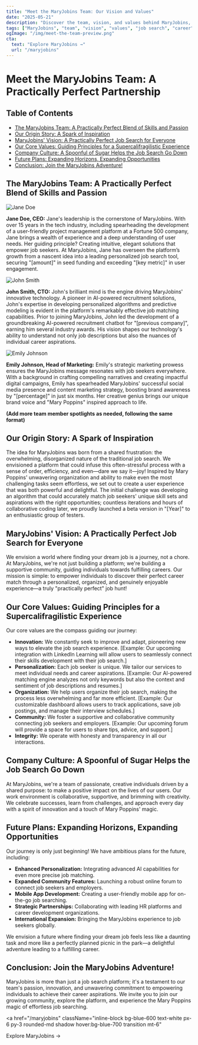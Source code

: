 ```yaml
---
title: "Meet the MaryJobins Team: Our Vision and Values"
date: "2025-05-21"
description: "Discover the team, vision, and values behind MaryJobins, the practically perfect job search platform."
tags: ["MaryJobins", "team", "vision", "values", "job search", "career"]
ogImage: "/img/meet-the-team-preview.png"
cta:
  text: "Explore MaryJobins →"
  url: "/maryjobins"
---
```


# Meet the MaryJobins Team: A Practically Perfect Partnership

<nav className="mb-8 border-b pb-4">
  <h2 className="text-lg font-semibold">Table of Contents</h2>
  <ul className="list-disc list-inside text-blue-600 space-y-1">
    <li><a href="#team">The MaryJobins Team: A Practically Perfect Blend of Skills and Passion</a></li>
    <li><a href="#origin">Our Origin Story: A Spark of Inspiration</a></li>
    <li><a href="#vision">MaryJobins' Vision: A Practically Perfect Job Search for Everyone</a></li>
    <li><a href="#values">Our Core Values: Guiding Principles for a Supercalifragilistic Experience</a></li>
    <li><a href="#culture">Company Culture: A Spoonful of Sugar Helps the Job Search Go Down</a></li>
    <li><a href="#future">Future Plans: Expanding Horizons, Expanding Opportunities</a></li>
    <li><a href="#conclusion">Conclusion: Join the MaryJobins Adventure!</a></li>
  </ul>
</nav>

## <span id="team">The MaryJobins Team: A Practically Perfect Blend of Skills and Passion</span>

![Jane Doe](placeholder_jane_doe.jpg)

**Jane Doe, CEO:** Jane's leadership is the cornerstone of MaryJobins. With over 15 years in the tech industry, including spearheading the development of a user-friendly project management platform at a Fortune 500 company, Jane brings a wealth of experience and a deep understanding of user needs. Her guiding principle? Creating intuitive, elegant solutions that empower job seekers. At MaryJobins, Jane has overseen the platform’s growth from a nascent idea into a leading personalized job search tool, securing "[amount]" in seed funding and exceeding "[key metric]" in user engagement.


![John Smith](placeholder_john_smith.jpg)

**John Smith, CTO:** John's brilliant mind is the engine driving MaryJobins' innovative technology. A pioneer in AI-powered recruitment solutions, John's expertise in developing personalized algorithms and predictive modeling is evident in the platform's remarkably effective job matching capabilities. Prior to joining MaryJobins, John led the development of a groundbreaking AI-powered recruitment chatbot for "[previous company]", earning him several industry awards. His vision shapes our technology's ability to understand not only job descriptions but also the nuances of individual career aspirations.


![Emily Johnson](placeholder_emily_johnson.jpg)

**Emily Johnson, Head of Marketing:** Emily's strategic marketing prowess ensures the MaryJobins message resonates with job seekers everywhere. With a background in crafting compelling narratives and creating impactful digital campaigns, Emily has spearheaded MaryJobins' successful social media presence and content marketing strategy, boosting brand awareness by "[percentage]" in just six months. Her creative genius brings our unique brand voice and "Mary Poppins" inspired approach to life.


**(Add more team member spotlights as needed, following the same format)**


## <span id="origin">Our Origin Story: A Spark of Inspiration</span>

The idea for MaryJobins was born from a shared frustration: the overwhelming, disorganized nature of the traditional job search. We envisioned a platform that could infuse this often-stressful process with a sense of order, efficiency, and even—dare we say it—joy! Inspired by Mary Poppins' unwavering organization and ability to make even the most challenging tasks seem effortless, we set out to create a user experience that was both powerful and delightful. The initial challenge was developing an algorithm that could accurately match job seekers' unique skill sets and aspirations with the right opportunities; countless iterations and hours of collaborative coding later, we proudly launched a beta version in "[Year]" to an enthusiastic group of testers.


## <span id="vision">MaryJobins' Vision: A Practically Perfect Job Search for Everyone</span>

We envision a world where finding your dream job is a journey, not a chore. At MaryJobins, we're not just building a platform; we're building a supportive community, guiding individuals towards fulfilling careers. Our mission is simple: to empower individuals to discover their perfect career match through a personalized, organized, and genuinely enjoyable experience—a truly "practically perfect" job hunt!


## <span id="values">Our Core Values: Guiding Principles for a Supercalifragilistic Experience</span>

Our core values are the compass guiding our journey:

* **Innovation:** We constantly seek to improve and adapt, pioneering new ways to elevate the job search experience. [Example: Our upcoming integration with LinkedIn Learning will allow users to seamlessly connect their skills development with their job search.]
* **Personalization:** Each job seeker is unique. We tailor our services to meet individual needs and career aspirations. [Example: Our AI-powered matching engine analyzes not only keywords but also the context and sentiment of job descriptions and resumes.]
* **Organization:** We help users organize their job search, making the process less overwhelming and far more efficient. [Example: Our customizable dashboard allows users to track applications, save job postings, and manage their interview schedules.]
* **Community:** We foster a supportive and collaborative community connecting job seekers and employers. [Example: Our upcoming forum will provide a space for users to share tips, advice, and support.]
* **Integrity:** We operate with honesty and transparency in all our interactions.


## <span id="culture">Company Culture: A Spoonful of Sugar Helps the Job Search Go Down</span>

At MaryJobins, we're a team of passionate, creative individuals driven by a shared purpose: to make a positive impact on the lives of our users. Our work environment is collaborative, supportive, and brimming with creativity. We celebrate successes, learn from challenges, and approach every day with a spirit of innovation and a touch of Mary Poppins' magic.


## <span id="future">Future Plans: Expanding Horizons, Expanding Opportunities</span>

Our journey is only just beginning! We have ambitious plans for the future, including:

* **Enhanced Personalization:** Integrating advanced AI capabilities for even more precise job matching.
* **Expanded Community Features:** Launching a robust online forum to connect job seekers and employers.
* **Mobile App Development:** Creating a user-friendly mobile app for on-the-go job searching.
* **Strategic Partnerships:** Collaborating with leading HR platforms and career development organizations.
* **International Expansion:** Bringing the MaryJobins experience to job seekers globally.

We envision a future where finding your dream job feels less like a daunting task and more like a perfectly planned picnic in the park—a delightful adventure leading to a fulfilling career.


## <span id="conclusion">Conclusion: Join the MaryJobins Adventure!</span>

MaryJobins is more than just a job search platform; it's a testament to our team's passion, innovation, and unwavering commitment to empowering individuals to achieve their career aspirations. We invite you to join our growing community, explore the platform, and experience the Mary Poppins magic of effortless job searching.

<a
  href="/maryjobins"
  className="inline-block bg-blue-600 text-white px-6 py-3 rounded-md shadow hover:bg-blue-700 transition mt-6"
>
  Explore MaryJobins →
</a>